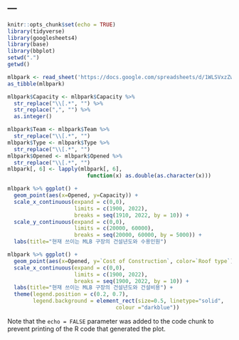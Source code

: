 ---
---

```r
knitr::opts_chunk$set(echo = TRUE)
library(tidyverse)
library(googlesheets4)
library(base)
library(bbplot)
setwd(".")
getwd()
```

```r
mlbpark <- read_sheet('https://docs.google.com/spreadsheets/d/1WLSVxzZw6Y9koMwyBn8PJiQXFER2mfI2B7jlICjlwz0/edit#gid=0')
as_tibble(mlbpark)
```


```r
mlbpark$Capacity <- mlbpark$Capacity %>% 
  str_replace("\\[.*", "") %>% 
  str_replace(",", "") %>% 
  as.integer()

mlbpark$Team <- mlbpark$Team %>% 
  str_replace("\\[.*", "") 
mlbpark$Type <- mlbpark$Type %>% 
  str_replace("\\[.*", "") 
mlbpark$Opened <- mlbpark$Opened %>% 
  str_replace("\\[.*", "")
mlbpark[, 6] <- lapply(mlbpark[, 6], 
                         function(x) as.double(as.character(x)))
```

```r
mlbpark %>% ggplot() +
  geom_point(aes(x=Opened, y=Capacity)) +
  scale_x_continuous(expand = c(0,0),
                     limits = c(1900, 2022),
                     breaks = seq(1910, 2022, by = 10)) +
  scale_y_continuous(expand = c(0,0),
                     limits = c(20000, 60000),
                     breaks = seq(20000, 60000, by = 5000)) +
  labs(title="현재 쓰이는 MLB 구장의 건설년도와 수용인원")

mlbpark %>% ggplot() +
  geom_point(aes(x=Opened, y=`Cost of Construction`, color=`Roof type`)) +
  scale_x_continuous(expand = c(0,0),
                     limits = c(1900, 2022),
                     breaks = seq(1900, 2022, by = 10)) +
  labs(title="현재 쓰이는 MLB 구장의 건설년도와 건설비용") +
  theme(legend.position = c(0.2, 0.7),
        legend.background = element_rect(size=0.5, linetype="solid", 
                                  colour ="darkblue"))
```



Note that the `echo = FALSE` parameter was added to the code chunk to prevent printing of the R code that generated the plot.
